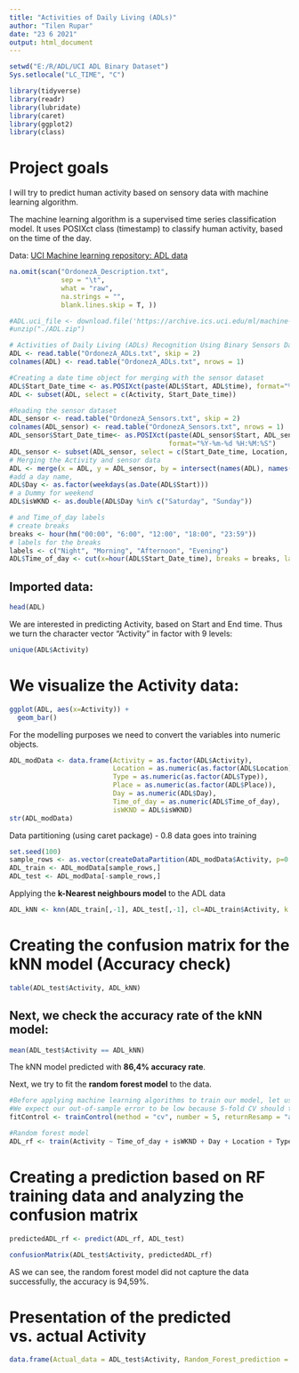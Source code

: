 ```yaml
---
title: "Activities of Daily Living (ADLs)"
author: "Tilen Rupar"
date: "23 6 2021"
output: html_document
---
```


```r
setwd("E:/R/ADL/UCI ADL Binary Dataset")
Sys.setlocale("LC_TIME", "C")
```

```r
library(tidyverse)
library(readr)
library(lubridate)
library(caret)
library(ggplot2)
library(class)
```

# Project goals
I will try to predict human activity based on sensory data with machine learning algorithm.

The machine learning algorithm is a supervised time series classification model. It uses POSIXct class (timestamp) to classify human activity, based on the time of the day. 

Data: [UCI Machine learning repository: ADL data](https://archive.ics.uci.edu/ml/datasets/Activities+of+Daily+Living+(ADLs)+Recognition+Using+Binary+Sensors)

```r
na.omit(scan("OrdonezA_Description.txt", 
             sep = "\t", 
             what = "raw", 
             na.strings = "", 
             blank.lines.skip = T, ))

```


```r
#ADL.uci_file <- download.file('https://archive.ics.uci.edu/ml/machine-learning-databases/00271/UCI ADL Binary Dataset.zip', destfile = "./ADL.zip")
#unzip("./ADL.zip")

# Activities of Daily Living (ADLs) Recognition Using Binary Sensors Data Set (User "A")
ADL <- read.table("OrdonezA_ADLs.txt", skip = 2)
colnames(ADL) <- read.table("OrdonezA_ADLs.txt", nrows = 1)

#Creating a date time object for merging with the sensor dataset 
ADL$Start_Date_time <- as.POSIXct(paste(ADL$Start, ADL$time), format="%Y-%m-%d %H:%M:%S")
ADL <- subset(ADL, select = c(Activity, Start_Date_time))

#Reading the sensor dataset
ADL_sensor <- read.table("OrdonezA_Sensors.txt", skip = 2)
colnames(ADL_sensor) <- read.table("OrdonezA_Sensors.txt", nrows = 1)
ADL_sensor$Start_Date_time<- as.POSIXct(paste(ADL_sensor$Start, ADL_sensor$time), 
                                        format="%Y-%m-%d %H:%M:%S")
ADL_sensor <- subset(ADL_sensor, select = c(Start_Date_time, Location, Type, Place))
# Merging the Activity and sensor data
ADL <- merge(x = ADL, y = ADL_sensor, by = intersect(names(ADL), names(ADL_sensor)))
#add a day name, 
ADL$Day <- as.factor(weekdays(as.Date(ADL$Start)))
# a Dummy for weekend 
ADL$isWKND <- as.double(ADL$Day %in% c("Saturday", "Sunday"))

# and Time_of_day labels
# create breaks
breaks <- hour(hm("00:00", "6:00", "12:00", "18:00", "23:59"))
# labels for the breaks
labels <- c("Night", "Morning", "Afternoon", "Evening")
ADL$Time_of_day <- cut(x=hour(ADL$Start_Date_time), breaks = breaks, labels = labels, include.lowest=TRUE)
```

## Imported data:
```r
head(ADL)
```

We are interested in predicting Activity, based on Start and End time. Thus we turn the character vector "Activity" in factor with 9 levels: 
```r
unique(ADL$Activity)
``` 

# We visualize the Activity data: 
```r
ggplot(ADL, aes(x=Activity)) +
  geom_bar()
```

For the modelling purposes we need to convert the variables into numeric objects. 

```r
ADL_modData <- data.frame(Activity = as.factor(ADL$Activity),
                          Location = as.numeric(as.factor(ADL$Location)),
                          Type = as.numeric(as.factor(ADL$Type)),
                          Place = as.numeric(as.factor(ADL$Place)),
                          Day = as.numeric(ADL$Day),
                          Time_of_day = as.numeric(ADL$Time_of_day),
                          isWKND = ADL$isWKND)
str(ADL_modData)
```

Data partitioning (using caret package) - 0.8 data goes into training

```r
set.seed(100)
sample_rows <- as.vector(createDataPartition(ADL_modData$Activity, p=0.8, list = F))
ADL_train <- ADL_modData[sample_rows,]
ADL_test <- ADL_modData[-sample_rows,]
```

Applying the **k-Nearest neighbours model** to the ADL data 

```r
ADL_kNN <- knn(ADL_train[,-1], ADL_test[,-1], cl=ADL_train$Activity, k = 7)
```

# Creating the confusion matrix for the kNN model (Accuracy check)

```r
table(ADL_test$Activity, ADL_kNN)
```

## Next, we check the accuracy rate of the kNN model:

```r
mean(ADL_test$Activity == ADL_kNN)
```

The kNN model predicted with **86,4% accuracy rate**.

Next, we try to fit the **random forest model** to the data.

```r
#Before applying machine learning algorithms to train our model, let us first tune the cross-validation parameters. 
#We expect our out-of-sample error to be low because 5-fold CV should take its effect and avoid overfitting.
fitControl <- trainControl(method = "cv", number = 5, returnResamp = "all")

#Random forest model
ADL_rf <- train(Activity ~ Time_of_day + isWKND + Day + Location + Type + Place, method="rf", data=ADL_train,ntree=1000, tuneGrid=data.frame(.mtry = 3))
```

# Creating a prediction based on RF training data and analyzing the confusion matrix

```r
predictedADL_rf <- predict(ADL_rf, ADL_test)

confusionMatrix(ADL_test$Activity, predictedADL_rf)
```

AS we can see, the random forest model did not capture the data successfully,  the accuracy is 94,59%. 

# Presentation of the predicted vs. actual Activity 

```r

data.frame(Actual_data = ADL_test$Activity, Random_Forest_prediction = predictedADL_rf, kNN_prediction = ADL_kNN)
```

